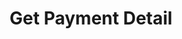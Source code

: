 ---
openapi: get /payments/{payment_id}
title: Get Payment Detail
description: Get detailed information about a specific payment.
---